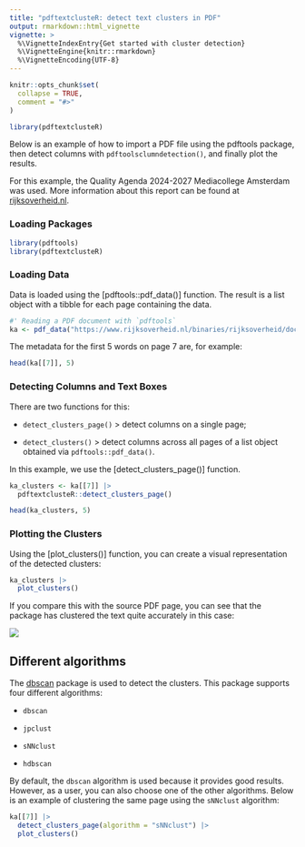 ```yaml
---
title: "pdftextclusteR: detect text clusters in PDF"
output: rmarkdown::html_vignette
vignette: >
  %\VignetteIndexEntry{Get started with cluster detection}
  %\VignetteEngine{knitr::rmarkdown}
  %\VignetteEncoding{UTF-8}
---
```


```r
knitr::opts_chunk$set(
  collapse = TRUE,
  comment = "#>"
)
```

```r
library(pdftextclusteR)
```

Below is an example of how to import a PDF file using the pdftools package, then detect columns with `pdftoolsclumndetection()`, and finally plot the results.

For this example, the Quality Agenda 2024-2027 Mediacollege Amsterdam was used. More information about this report can be found at [rijksoverheid.nl](https://www.rijksoverheid.nl/documenten/rapporten/2024/06/10/kwaliteitsagenda-2024-2027-mediacollege-amsterdam).

### Loading Packages

```r
library(pdftools)
library(pdftextclusteR)
```

### Loading Data

Data is loaded using the [pdftools::pdf_data()] function. The result is a list object with a tibble for each page containing the data.

```r
#' Reading a PDF document with `pdftools`
ka <- pdf_data("https://www.rijksoverheid.nl/binaries/rijksoverheid/documenten/rapporten/2024/06/10/kwaliteitsagenda-2024-2027-mediacollege-amsterdam/Kwaliteitsagenda+2024-2027+Mediacollege+Amsterdam.pdf")

```

The metadata for the first 5 words on page 7 are, for example:

```r
head(ka[[7]], 5)
```

### Detecting Columns and Text Boxes

There are two functions for this:

-   `detect_clusters_page()` \> detect columns on a single page;

-   `detect_clusters()` \> detect columns across all pages of a list object obtained via `pdftools::pdf_data()`.

In this example, we use the [detect_clusters_page()] function.

```r
ka_clusters <- ka[[7]] |> 
  pdftextclusteR::detect_clusters_page()

head(ka_clusters, 5)
```

### Plotting the Clusters

Using the [plot_clusters()] function, you can create a visual representation of the detected clusters:

```r
ka_clusters |> 
  plot_clusters()
```

If you compare this with the source PDF page, you can see that the package has clustered the text quite accurately in this case:

![](images/example_pdf.png)

## Different algorithms

The [dbscan](https://github.com/mhahsler/dbscan) package is used to detect the clusters. This package supports four different algorithms:

-   `dbscan`

-   `jpclust`

-   `sNNclust`

-   `hdbscan`

By default, the `dbscan` algorithm is used because it provides good results. However, as a user, you can also choose one of the other algorithms. Below is an example of clustering the same page using the `sNNclust` algorithm:

```r
ka[[7]] |> 
  detect_clusters_page(algorithm = "sNNclust") |> 
  plot_clusters()

```
